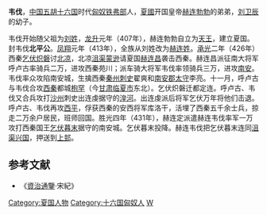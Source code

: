 '''韦伐'''，[[中国|中国]][[五胡十六国|五胡十六国]]时代[[匈奴|匈奴]][[铁弗部|铁弗部]]人，[[夏_(十六国)|夏國]]开国皇帝[[赫连勃勃|赫连勃勃]]的弟弟，[[刘卫辰|刘卫辰]]的幼子。

韦伐开始随父祖为[[刘姓|刘姓]]，[[龙升|龙升]]元年（407年），赫连勃勃自立为[[天王|天王]]，建立夏国。封韦伐'''北平公'''。[[凤翔_(夏)|凤翔]]元年（413年），全族从刘姓改为[[赫连姓|赫连姓]]。[[承光_(夏)|承光]]二年（426年）西秦[[乞伏炽磐|乞伏炽磐]]讨[[北凉|北凉]]，北凉[[沮渠蒙逊|沮渠蒙逊]]请夏国[[赫连昌|赫连昌]]袭击西秦。赫连昌派征南大将军呼卢古率骑兵二万，进攻西秦苑川；派车骑大将军韦伐率领骑兵三万，进攻[[南安|南安]]。韦伐率众攻陷南安城，生擒西秦[[秦州|秦州]][[刺史|刺史]]翟爽和[[南安郡|南安郡]][[太守|太守]]李亮。十一月，呼卢古与韦伐合攻[[西秦|西秦]]都城[[枹罕|枹罕]]（今[[甘肃|甘肃]][[临夏市|临夏市]]东北）。乞伏炽磐迁都定连。呼卢古、韦伐又合兵攻打[[沙州|沙州]]刺史出连虔据守的[[湟河|湟河]]。出连虔派后将军乞伏万年将他们击退。呼卢古、韦伐再攻[[西平|西平]]，俘获西秦的安西将军库洛干，活埋了西秦五千余士兵，掠走二万余户居民，班师回国。胜光四年（431年），赫连定派遣赫连韦伐率军一万攻打西秦国王[[乞伏暮末|乞伏暮末]]据守的南安城。乞伏暮末投降。赫连韦伐把乞伏暮末连同[[沮渠兴国|沮渠兴国]]，押送到[[上邽|上邽]]。

==参考文献==
*《[[資治通鑒|資治通鑒]]·宋紀》

{{DEFAULTSORT:Helian赫連}}
[[Category:夏国人物|Category:夏国人物]]
[[Category:十六国匈奴人|Category:十六国匈奴人]]
[[Category:赫連姓|W]]